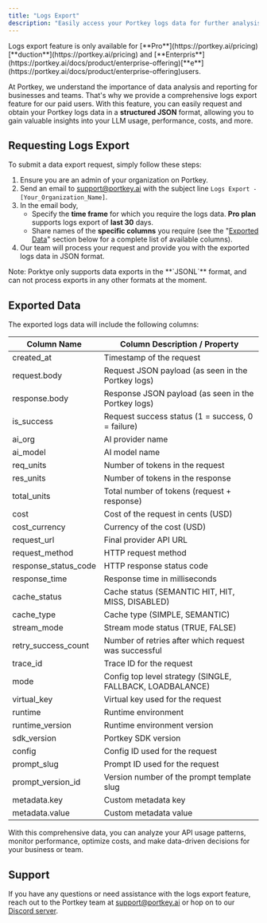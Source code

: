 ```yaml
---
title: "Logs Export"
description: "Easily access your Portkey logs data for further analysis and reporting"
---
```


<Check>
   Logs export feature is only available for [**Pro**](https://portkey.ai/pricing)[**duction**](https://portkey.ai/pricing) and [**Enterpris**](https://portkey.ai/docs/product/enterprise-offering)[**e**](https://portkey.ai/docs/product/enterprise-offering)users.
</Check>

At Portkey, we understand the importance of data analysis and reporting for businesses and teams. That's why we provide a comprehensive logs export feature for our paid users. With this feature, you can easily request and obtain your Portkey logs data in a **structured JSON** format, allowing you to gain valuable insights into your LLM usage, performance, costs, and more.

## Requesting Logs Export

To submit a data export request, simply follow these steps:

1. Ensure you are an admin of your organization on Portkey.
2. Send an email to [support@portkey.ai](mailto:support@portkey.ai) with the subject line `Logs Export - [Your_Organization_Name]`.
3. In the email body,
   * Specify the **time frame** for which you require the logs data. **Pro plan** supports logs export of **last 30** days.
   * Share names of the **specific columns** you require (see the "[Exported Data](/docs/product/observability/logs-export#exported-data)" section below for a complete list of available columns).
4. Our team will process your request and provide you with the exported logs data in JSON format.

<Note>
   Note: Porktye only supports data exports in the **`JSONL`** format, and can not process exports in any other formats at the moment.
</Note>

## Exported Data

The exported logs data will include the following columns:

| Column Name            | Column Description / Property                             |
| ---------------------- | --------------------------------------------------------- |
| created\_at            | Timestamp of the request                                  |
| request.body           | Request JSON payload (as seen in the Portkey logs)        |
| response.body          | Response JSON payload (as seen in the Portkey logs)       |
| is\_success            | Request success status (1 = success, 0 = failure)         |
| ai\_org                | AI provider name                                          |
| ai\_model              | AI model name                                             |
| req\_units             | Number of tokens in the request                           |
| res\_units             | Number of tokens in the response                          |
| total\_units           | Total number of tokens (request + response)               |
| cost                   | Cost of the request in cents (USD)                        |
| cost\_currency         | Currency of the cost (USD)                                |
| request\_url           | Final provider API URL                                    |
| request\_method        | HTTP request method                                       |
| response\_status\_code | HTTP response status code                                 |
| response\_time         | Response time in milliseconds                             |
| cache\_status          | Cache status (SEMANTIC HIT, HIT, MISS, DISABLED)          |
| cache\_type            | Cache type (SIMPLE, SEMANTIC)                             |
| stream\_mode           | Stream mode status (TRUE, FALSE)                          |
| retry\_success\_count  | Number of retries after which request was successful      |
| trace\_id              | Trace ID for the request                                  |
| mode                   | Config top level strategy (SINGLE, FALLBACK, LOADBALANCE) |
| virtual\_key           | Virtual key used for the request                          |
| runtime                | Runtime environment                                       |
| runtime\_version       | Runtime environment version                               |
| sdk\_version           | Portkey SDK version                                       |
| config                 | Config ID used for the request                            |
| prompt\_slug           | Prompt ID used for the request                            |
| prompt\_version\_id    | Version number of the prompt template slug                |
| metadata.key           | Custom metadata key                                       |
| metadata.value         | Custom metadata value                                     |

With this comprehensive data, you can analyze your API usage patterns, monitor performance, optimize costs, and make data-driven decisions for your business or team.

## Support

If you have any questions or need assistance with the logs export feature, reach out to the Portkey team at support@portkey.ai or hop on to our [Discord server](https://portkey.ai/community).
